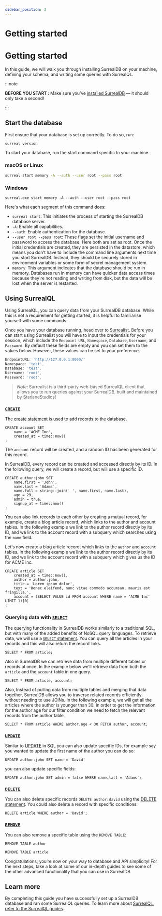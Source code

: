 ```yaml
---
sidebar_position: 3
---
```


# Getting started

# Getting started

In this guide, we will walk you through installing SurrealDB on your machine, defining your schema, and writing some queries with SurrealQL.

:::note

__BEFORE YOU START :__ Make sure you’ve [installed SurrealDB](/docs/1.0.x/installation/overview/) — it should only take a second!

:::

## Start the database

First ensure that your database is set up correctly. To do so, run:

```bash
surreal version
```
To start your database, run the start command specific to your machine.

### macOS or Linux

```bash
surreal start memory -A --auth --user root --pass root
```
### Windows 

```shell
surreal.exe start memory -A --auth --user root --pass root
```

Here's what each segment of this command does: 

- `surreal start`: This initiates the process of starting the SurrealDB database server.
- `-A`: Enable all capabilities.
- `--auth`: Enable authentication for the database.
- `--user root --pass root`: These flags set the initial username and password to access the database. Here both are set as root. Once the initial credentials are created, they are persisted in the datastore, which means you don't have to include the command line arguments next time you start SurrealDB. Instead, they should be securely stored in environment variables or some form of secret management system.
- `memory`: This argument indicates that the database should be run in memory. Databases run in memory can have quicker data access times because they're not reading and writing from disk, but the data will be lost when the server is restarted.

## Using SurrealQL

Using SurrealQL, you can query data from your SurrealDB database. While this is not a requirement for getting started, it is helpful to familiarise yourself with some commands.

Once you have your database running, head over to [Surrealist](https://Surrealist.app). Before you can start using Surrealist you will have to input the credentials for your session, which include the `Endpoint URL`, `Namespace`, `Database`, `Username`, and `Password`. By default these fields are empty and you can set them to the values below. However, these values can be set to your preference.

```js
EndpointURL: 'http://127.0.0.1:8000/'
Namespace: 'test',
Database: 'test',
Username: 'root',
Password: 'root',
```
> *Note*:  Surrealist is a third-party web-based SurrealQL client that allows you to run queries against your SurrealDB, built and maintained by StarlaneStudios!

### [`CREATE`](/docs/1.0.x/surrealql/statements/create)

The [create statement](/docs/1.0.x/surrealql/statements/create) is used to add records to the database.

```surql
CREATE account SET
	name = 'ACME Inc',
	created_at = time::now()
;
```

The `account` record will be created, and a random ID has been generated for this record.

In SurrealDB, every record can be created and accessed directly by its ID. In the following query, we will create a record, but will use a specific ID.

```surql 
CREATE author:john SET
	name.first = 'John',
	name.last = 'Adams',
	name.full = string::join(' ', name.first, name.last),
	age = 29,
	admin = true,
	signup_at = time::now()
;
```
You can also link records to each other by creating a mutual record, for example, create a blog article record, which links to the author and account tables. In the following example we link to the author record directly by its ID, and we link to the account record with a subquery which searches using the `name` field.

Let's now create a blog article record, which links to the `author` and `account` tables. In the following example we link to the author record directly by its ID, and we link to the account record with a subquery which gives us the ID for ACME Inc.

```surql
CREATE article SET
	created_at = time::now(),
	author = author:john,
	title = 'Lorem ipsum dolor',
	text = 'Donec eleifend, nunc vitae commodo accumsan, mauris est fringilla.',
	account = (SELECT VALUE id FROM account WHERE name = 'ACME Inc' LIMIT 1)[0]
;
```
### Querying data with [`SELECT`](/docs/1.0.x/surrealql/statements/select)

The querying functionality in SurrealDB works similarly to a traditional SQL, but with many of the added benefits of NoSQL query languages. To retrieve data, we will use a [`SELECT` statement](/docs/1.0.x/surrealql/statements/select). You can query all the articles in your records and this will also return the record links.

```surql
SELECT * FROM article;
```
Also in SurrealDB we can retrieve data from multiple different tables or records at once. In the example below we'll retrieve data from both the `article` and the `account` table in one query.

```surql
SELECT * FROM article, account;
```
Also, Instead of pulling data from multiple tables and merging that data together, SurrealDB allows you to traverse related records efficiently without needing to use JOINs. In the following example, we will get all the articles where the author is younger than 30. In order to get the information for the author age for our filter condition we need to fetch the relevant records from the author table.

```surql
SELECT * FROM article WHERE author.age < 30 FETCH author, account;
```

### [`UPDATE`](/docs/1.0.x/surrealql/statements/update)

Similar to [UPDATE](/docs/1.0.x/surrealql/statements/update) in SQL you can also update specific IDs, for example say you wanted to update the first name of the author you can do so:

```surql
UPDATE author:john SET name = 'David'
```

you can also update specific fields:

```surql
UPDATE author:john SET admin = false WHERE name.last = 'Adams';
```

### [`DELETE`](/docs/1.0.x/surrealql/statements/delete)

You can also delete specific records `DELETE author:david` using the [DELETE statement](/docs/1.0.x/surrealql/statements/delete). You could also delete a record with specific conditions:
```surql
DELETE article WHERE author = 'David';
```

### [`REMOVE`](/docs/1.0.x/surrealql/statements/remove)

You can also remove a specific table using the `REMOVE TABLE`:

```surql
REMOVE TABLE author
```

```surql
REMOVE TABLE article
```

Congratulations, you’re now on your way to database and API simplicity! For the next steps, take a look at some of our in-depth guides to see some of the other advanced functionality that you can use in SurrealDB.

## Learn more
By completing this guide you have successfully set up a SurrealDB database and ran some SurrealQL queries. To learn more about [SurrealQL, refer to the SurrealQL guides](https://surrealdb.com/docs/1.0.x/surrealql).
